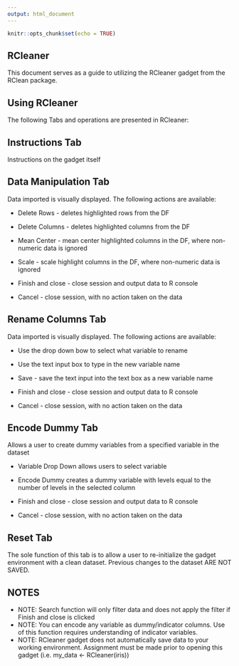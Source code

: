 ```yaml
---
output: html_document
---
```


```r
knitr::opts_chunk$set(echo = TRUE)
```

## RCleaner

This document serves as a guide to utilizing the RCleaner gadget from the RClean package.

## Using RCleaner

The following Tabs and operations are presented in RCleaner:

## Instructions Tab

Instructions on the gadget itself

## Data Manipulation Tab

Data imported is visually displayed.  The following actions are available:

- Delete Rows - deletes highlighted rows from the DF
- Delete Columns - deletes highlighted columns from the DF
- Mean Center - mean center highlighted columns in the DF, where non-numeric data is ignored
- Scale - scale highlight columns in the DF, where non-numeric data is ignored

- Finish and close - close session and output data to R console
- Cancel - close session, with no action taken on the data

## Rename Columns Tab

Data imported is visually displayed.  The following actions are available:

 - Use the drop down bow to select what variable to rename
 - Use the text input box to type in the new variable name
 - Save - save the text input into the text box as a new variable name
 
 - Finish and close - close session and output data to R console
 - Cancel - close session, with no action taken on the data
 
## Encode Dummy Tab
 
Allows a user to create dummy variables from a specified variable in the dataset

  - Variable Drop Down allows users to select variable
  - Encode Dummy creates a dummy variable with levels equal to the number of levels in the selected column
  
  - Finish and close - close session and output data to R console
  - Cancel - close session, with no action taken on the data
  
## Reset Tab

The sole function of this tab is to allow a user to re-initialize the gadget environment with a clean dataset.  Previous changes to the dataset ARE NOT SAVED.    

## NOTES
- NOTE: Search function will only filter data and does not apply the filter if Finish and close is clicked
- NOTE: You can encode any variable as dummy/indicator columns.  Use of this function requires understanding of indicator variables.
- NOTE: RCleaner gadget does not automatically save data to your working environment.  Assignment must be made prior to opening this gadget (i.e. my_data <- RCleaner(iris))

